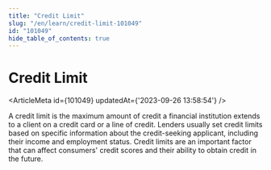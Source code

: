 ```yaml
---
title: "Credit Limit"
slug: "/en/learn/credit-limit-101049"
id: "101049"
hide_table_of_contents: true
---
```



# Credit Limit

<ArticleMeta id={101049} updatedAt={'2023-09-26 13:58:54'} />
<div className='border-solid border-b border-t-0 my-4 border-[var(--ifm-color-gray-300)]' />

A credit limit is the maximum amount of credit a financial institution extends to a client on a credit card or a line of credit. Lenders usually set credit limits based on specific information about the credit-seeking applicant, including their income and employment status. Credit limits are an important factor that can affect consumers' credit scores and their ability to obtain credit in the future.
